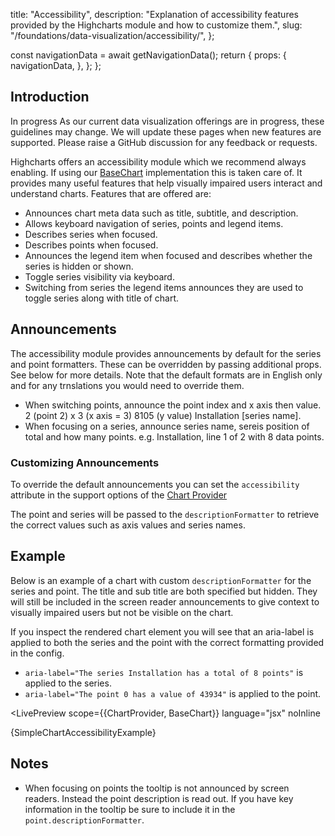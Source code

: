   title: "Accessibility",
  description: "Explanation of accessibility features provided by the Highcharts module and how to customize them.",
  slug: "/foundations/data-visualization/accessibility/",
};





  const navigationData = await getNavigationData();
  return {
    props: {
      navigationData,
    },
  };
};

<GenericHeader name={meta.title} description={meta.description} categoryRoute={SidebarCategoryRoutes.FOUNDATIONS}>
  <PageHeaderSeparator>
    <Separator orientation="horizontal" />
  </PageHeaderSeparator>
</GenericHeader>

<contentwrapper>

<PageAside data={mdxHeadings} />

<content>

## Introduction

<Box marginBottom="space60">
  <Callout variant="neutral">
    <CalloutHeading>In progress</CalloutHeading>
    <CalloutText>As our current data visualization offerings are in progress, these guidelines may change. We will update these pages when new features are supported. Please raise a <Anchor showExternal={true} href="https://github.com/twilio-labs/paste/discussions/new?category=general">GitHub discussion</Anchor> for any feedback or requests.</CalloutText>
  </Callout>
</Box>

Highcharts offers an accessibility module which we recommend always enabling. If using our [BaseChart](foundations/data-visualization/for-engineers#basechart) implementation this is taken care of. It provides many useful features that help visually impaired users interact and understand charts. Features that are offered are:
- Announces chart meta data such as title, subtitle, and description.
- Allows keyboard navigation of series, points and legend items.
- Describes series when focused.
- Describes points when focused.
- Announces the legend item when focused and describes whether the series is hidden or shown.
- Toggle series visibility via keyboard.
- Switching from series the legend items announces they are used to toggle series along with title of chart.

## Announcements

The accessibility module provides announcements by default for the series and point formatters. These can be overridden by passing additional props. See below for more details. Note that the default formats are in English only and for any trnslations you would need to override them.

- When switching points, announce the point index and x axis then value. 2 (point 2) x 3 (x axis = 3) 8105 (y value) Installation [series name].
- When focusing on a series, announce series name, sereis position of total and how many points. e.g. Installation, line 1 of 2 with 8 data points.

### Customizing Announcements

To override the default announcements you can set the `accessibility` attribute in the support options of the [Chart Provider](components/chart-provider/api#charttypeoptions)

The point and series will be passed to the `descriptionFormatter` to retrieve the correct values such as axis values and series names.

## Example

Below is an example of a chart with custom `descriptionFormatter` for the series and point. The title and sub title are both specified but hidden. They will still be included in the screen reader announcements to give context to visually impaired users but not be visible on the chart.

If you inspect the rendered chart element you will see that an aria-label is applied to both the series and the point with the correct formatting provided in the config.
- `aria-label="The series Installation has a total of 8 points"` is applied to the series.
- `aria-label="The point 0 has a value of 43934"` is applied to the point.

<LivePreview
  scope={{ChartProvider, BaseChart}}
  language="jsx"
  noInline
>
  {SimpleChartAccessibilityExample}
</LivePreview>

## Notes

- When focusing on points the tooltip is not announced by screen readers. Instead the point description is read out. If you have key information in the tooltip be sure to include it in the `point.descriptionFormatter`.

</content>

</contentwrapper>
